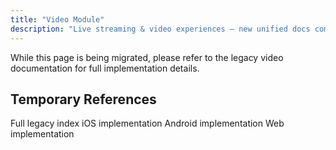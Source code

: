 ```yaml
---
title: "Video Module"
description: "Live streaming & video experiences – new unified docs coming soon"
---
```


<Info>
  While this page is being migrated, please refer to the legacy video documentation for full implementation details.
</Info>

## Temporary References

<CardGroup cols={2}>
  <Card title="Overview" icon="video" href="https://docs.social.plus/social-plus-sdk/video">Full legacy index</Card>
  <Card title="iOS Guide" icon="apple" href="https://docs.social.plus/social-plus-sdk/video/ios">iOS implementation</Card>
  <Card title="Android Guide" icon="android" href="https://docs.social.plus/social-plus-sdk/video/android">Android implementation</Card>
  <Card title="Web Guide" icon="globe" href="https://docs.social.plus/social-plus-sdk/video/web">Web implementation</Card>
</CardGroup>

